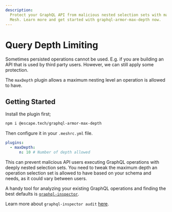 ```yaml
---
description:
  Protect your GraphQL API from malicious nested selection sets with maxDepth plugin in GraphQL
  Mesh. Learn more and get started with graphql-armor-max-depth now.
---
```


# Query Depth Limiting

Sometimes persisted operations cannot be used. E.g. if you are building an API that is used by third
party users. However, we can still apply some protection.

The `maxDepth` plugin allows a maximum nesting level an operation is allowed to have.

## Getting Started

Install the plugin first;

```sh npm2yarn
npm i @escape.tech/graphql-armor-max-depth
```

Then configure it in your `.meshrc.yml` file.

```yaml filename=".meshrc.yml"
plugins:
  - maxDepth:
      n: 10 # Number of depth allowed
```

This can prevent malicious API users executing GraphQL operations with deeply nested selection sets.
You need to tweak the maximum depth an operation selection set is allowed to have based on your
schema and needs, as it could vary between users.

A handy tool for analyzing your existing GraphQL operations and finding the best defaults is
[`graphql-inspector`](https://the-guild.dev/graphql/inspector).

Learn more about `graphql-inspector audit`
[here](https://the-guild.dev/graphql/inspector/docs/essentials/audit).
